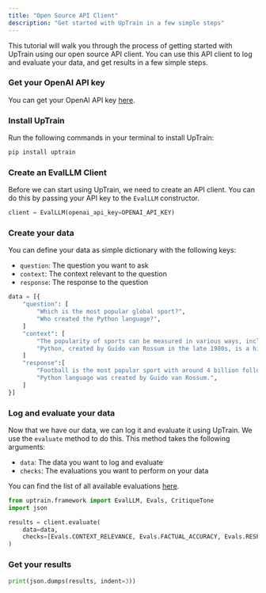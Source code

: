 ```yaml
---
title: "Open Source API Client"
description: "Get started with UpTrain in a few simple steps"
---
```


This tutorial will walk you through the process of getting started with UpTrain using our open source API client. You can use this API client to log and evaluate your data, and get results in a few simple steps.

### Get your OpenAI API key

You can get your OpenAI API key [here](https://platform.openai.com/account/api-keys).

### Install UpTrain

Run the following commands in your terminal to install UpTrain:

```bash
pip install uptrain
```

### Create an EvalLLM Client

Before we can start using UpTrain, we need to create an API client. You can do this by passing your API key to the `EvalLLM` constructor.

```python
client = EvalLLM(openai_api_key=OPENAI_API_KEY)
```


### Create your data

You can define your data as simple dictionary with the following keys:

- `question`: The question you want to ask
- `context`: The context relevant to the question
- `response`: The response to the question

```python
data = [{
    "question": [
        "Which is the most popular global sport?",
        "Who created the Python language?",
    ]
    "context": [
        "The popularity of sports can be measured in various ways, including TV viewership, social media presence, number of participants, and economic impact. Football is undoubtedly the world's most popular sport with major events like the FIFA World Cup and sports personalities like Ronaldo and Messi, drawing a followership of more than 4 billion people.",
        "Python, created by Guido van Rossum in the late 1980s, is a high-level general-purpose programming language. Its design philosophy emphasizes code readability, and its language constructs aim to help programmers write clear, logical code for both small and large-scale software projects.",
    ]
    "response":[
        "Football is the most popular sport with around 4 billion followers worldwide",
        "Python language was created by Guido van Rossum.",
    ]
}]
```


### Log and evaluate your data

Now that we have our data, we can log it and evaluate it using UpTrain. We use the `evaluate` method to do this. This method takes the following arguments:

- `data`: The data you want to log and evaluate
- `checks`: The evaluations you want to perform on your data

You can find the list of all available evaluations [here](/key-components/evals).

```python
from uptrain.framework import EvalLLM, Evals, CritiqueTone
import json

results = client.evaluate(
    data=data,
    checks=[Evals.CONTEXT_RELEVANCE, Evals.FACTUAL_ACCURACY, Evals.RESPONSE_RELEVANCE, CritiqueTone(persona="teacher")]
)
```

### Get your results

```python
print(json.dumps(results, indent=3))
```
